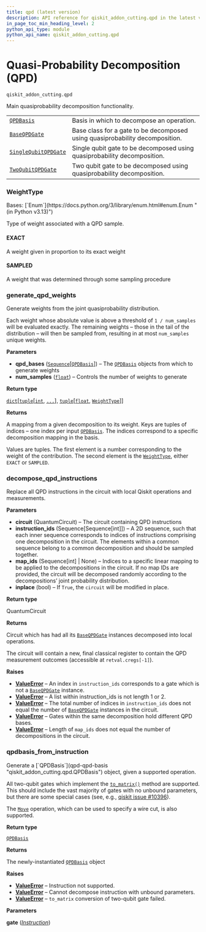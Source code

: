 ```yaml
---
title: qpd (latest version)
description: API reference for qiskit_addon_cutting.qpd in the latest version of qiskit-addon-cutting
in_page_toc_min_heading_level: 2
python_api_type: module
python_api_name: qiskit_addon_cutting.qpd
---
```


<span id="module-qiskit_addon_cutting.qpd" />

<span id="quasi-probability-decomposition-qpd-qiskit-addon-cutting-qpd" />

# Quasi-Probability Decomposition (QPD)

`qiskit_addon_cutting.qpd`

Main quasiprobability decomposition functionality.

|                                                                                                 |                                                                              |
| ----------------------------------------------------------------------------------------------- | ---------------------------------------------------------------------------- |
| [`QPDBasis`](qpd-qpd-basis "qiskit_addon_cutting.qpd.QPDBasis")                                 | Basis in which to decompose an operation.                                    |
| [`BaseQPDGate`](qpd-base-qpd-gate "qiskit_addon_cutting.qpd.BaseQPDGate")                       | Base class for a gate to be decomposed using quasiprobability decomposition. |
| [`SingleQubitQPDGate`](qpd-single-qubit-qpd-gate "qiskit_addon_cutting.qpd.SingleQubitQPDGate") | Single qubit gate to be decomposed using quasiprobability decomposition.     |
| [`TwoQubitQPDGate`](qpd-two-qubit-qpd-gate "qiskit_addon_cutting.qpd.TwoQubitQPDGate")          | Two qubit gate to be decomposed using quasiprobability decomposition.        |

### WeightType

<Class id="qiskit_addon_cutting.qpd.WeightType" github="https://github.com/Qiskit/qiskit-addon-cutting/tree/stable/0.10/qiskit_addon_cutting/qpd/weights.py" signature="WeightType(value)" modifiers="class">
  Bases: [`Enum`](https://docs.python.org/3/library/enum.html#enum.Enum "(in Python v3.13)")

  Type of weight associated with a QPD sample.

  #### EXACT

  <Attribute id="qiskit_addon_cutting.qpd.WeightType.EXACT" attributeValue="1">
    A weight given in proportion to its exact weight
  </Attribute>

  #### SAMPLED

  <Attribute id="qiskit_addon_cutting.qpd.WeightType.SAMPLED" attributeValue="2">
    A weight that was determined through some sampling procedure
  </Attribute>
</Class>

### generate\_qpd\_weights

<Function id="qiskit_addon_cutting.qpd.generate_qpd_weights" github="https://github.com/Qiskit/qiskit-addon-cutting/tree/stable/0.10/qiskit_addon_cutting/qpd/weights.py" signature="generate_qpd_weights(qpd_bases, num_samples=1000)">
  Generate weights from the joint quasiprobability distribution.

  Each weight whose absolute value is above a threshold of `1 / num_samples` will be evaluated exactly. The remaining weights – those in the tail of the distribution – will then be sampled from, resulting in at most `num_samples` unique weights.

  **Parameters**

  *   **qpd\_bases** ([`Sequence`](https://docs.python.org/3/library/collections.abc.html#collections.abc.Sequence "(in Python v3.13)")\[[`QPDBasis`](qpd-qpd-basis "qiskit_addon_cutting.qpd.qpd_basis.QPDBasis")]) – The [`QPDBasis`](qpd-qpd-basis "qiskit_addon_cutting.qpd.QPDBasis") objects from which to generate weights
  *   **num\_samples** ([`float`](https://docs.python.org/3/library/functions.html#float "(in Python v3.13)")) – Controls the number of weights to generate

  **Return type**

  [`dict`](https://docs.python.org/3/library/stdtypes.html#dict "(in Python v3.13)")\[[`tuple`](https://docs.python.org/3/library/stdtypes.html#tuple "(in Python v3.13)")\[[`int`](https://docs.python.org/3/library/functions.html#int "(in Python v3.13)"), [`...`](https://docs.python.org/3/library/constants.html#Ellipsis "(in Python v3.13)")], [`tuple`](https://docs.python.org/3/library/stdtypes.html#tuple "(in Python v3.13)")\[[`float`](https://docs.python.org/3/library/functions.html#float "(in Python v3.13)"), [`WeightType`](#qiskit_addon_cutting.qpd.WeightType "qiskit_addon_cutting.qpd.weights.WeightType")]]

  **Returns**

  A mapping from a given decomposition to its weight. Keys are tuples of indices – one index per input [`QPDBasis`](qpd-qpd-basis "qiskit_addon_cutting.qpd.QPDBasis"). The indices correspond to a specific decomposition mapping in the basis.

  Values are tuples. The first element is a number corresponding to the weight of the contribution. The second element is the [`WeightType`](#qiskit_addon_cutting.qpd.WeightType "qiskit_addon_cutting.qpd.WeightType"), either `EXACT` or `SAMPLED`.
</Function>

### decompose\_qpd\_instructions

<Function id="qiskit_addon_cutting.qpd.decompose_qpd_instructions" github="https://github.com/Qiskit/qiskit-addon-cutting/tree/stable/0.10/qiskit_addon_cutting/qpd/decompose.py" signature="decompose_qpd_instructions(circuit, instruction_ids, map_ids=None, *, inplace=False)">
  Replace all QPD instructions in the circuit with local Qiskit operations and measurements.

  **Parameters**

  *   **circuit** (QuantumCircuit) – The circuit containing QPD instructions
  *   **instruction\_ids** (Sequence\[Sequence\[int]]) – A 2D sequence, such that each inner sequence corresponds to indices of instructions comprising one decomposition in the circuit. The elements within a common sequence belong to a common decomposition and should be sampled together.
  *   **map\_ids** (Sequence\[int] | None) – Indices to a specific linear mapping to be applied to the decompositions in the circuit. If no map IDs are provided, the circuit will be decomposed randomly according to the decompositions’ joint probability distribution.
  *   **inplace** (bool) – If `True`, the `circuit` will be modified in place.

  **Return type**

  QuantumCircuit

  **Returns**

  Circuit which has had all its [`BaseQPDGate`](qpd-base-qpd-gate "qiskit_addon_cutting.qpd.BaseQPDGate") instances decomposed into local operations.

  The circuit will contain a new, final classical register to contain the QPD measurement outcomes (accessible at `retval.cregs[-1]`).

  **Raises**

  *   [**ValueError**](https://docs.python.org/3/library/exceptions.html#ValueError "(in Python v3.13)") – An index in `instruction_ids` corresponds to a gate which is not a [`BaseQPDGate`](qpd-base-qpd-gate "qiskit_addon_cutting.qpd.BaseQPDGate") instance.
  *   [**ValueError**](https://docs.python.org/3/library/exceptions.html#ValueError "(in Python v3.13)") – A list within instruction\_ids is not length 1 or 2.
  *   [**ValueError**](https://docs.python.org/3/library/exceptions.html#ValueError "(in Python v3.13)") – The total number of indices in `instruction_ids` does not equal the number of [`BaseQPDGate`](qpd-base-qpd-gate "qiskit_addon_cutting.qpd.BaseQPDGate") instances in the circuit.
  *   [**ValueError**](https://docs.python.org/3/library/exceptions.html#ValueError "(in Python v3.13)") – Gates within the same decomposition hold different QPD bases.
  *   [**ValueError**](https://docs.python.org/3/library/exceptions.html#ValueError "(in Python v3.13)") – Length of `map_ids` does not equal the number of decompositions in the circuit.
</Function>

### qpdbasis\_from\_instruction

<Function id="qiskit_addon_cutting.qpd.qpdbasis_from_instruction" github="https://github.com/Qiskit/qiskit-addon-cutting/tree/stable/0.10/qiskit_addon_cutting/qpd/decompositions.py" signature="qpdbasis_from_instruction(gate, /)">
  Generate a [`QPDBasis`](qpd-qpd-basis "qiskit_addon_cutting.qpd.QPDBasis") object, given a supported operation.

  All two-qubit gates which implement the [`to_matrix()`](/api/qiskit/qiskit.circuit.Gate#to_matrix "(in Qiskit v1.4)") method are supported. This should include the vast majority of gates with no unbound parameters, but there are some special cases (see, e.g., [qiskit issue #10396](https://github.com/Qiskit/qiskit/issues/10396)).

  The [`Move`](instructions-move "qiskit_addon_cutting.instructions.Move") operation, which can be used to specify a wire cut, is also supported.

  **Return type**

  [`QPDBasis`](qpd-qpd-basis "qiskit_addon_cutting.qpd.qpd_basis.QPDBasis")

  **Returns**

  The newly-instantiated [`QPDBasis`](qpd-qpd-basis "qiskit_addon_cutting.qpd.QPDBasis") object

  **Raises**

  *   [**ValueError**](https://docs.python.org/3/library/exceptions.html#ValueError "(in Python v3.13)") – Instruction not supported.
  *   [**ValueError**](https://docs.python.org/3/library/exceptions.html#ValueError "(in Python v3.13)") – Cannot decompose instruction with unbound parameters.
  *   [**ValueError**](https://docs.python.org/3/library/exceptions.html#ValueError "(in Python v3.13)") – `to_matrix` conversion of two-qubit gate failed.

  **Parameters**

  **gate** ([*Instruction*](/api/qiskit/qiskit.circuit.Instruction "(in Qiskit v1.4)"))
</Function>


